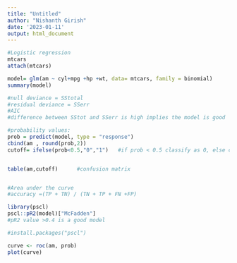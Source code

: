 ---
title: "Untitled"
author: "Nishanth Girish"
date: '2023-01-11'
output: html_document
---

```{r}
#Logistic regression
mtcars
attach(mtcars)

model= glm(am ~ cyl+mpg +hp +wt, data= mtcars, family = binomial)
summary(model)

#null deviance = SStotal 
#residual deviance = SSerr
#AIC 
#difference between SStot and SSerr is high implies the model is good
```

```{r}
#probability values:
prob = predict(model, type = "response")
cbind(am , round(prob,2))
cutoff= ifelse(prob<0.5,"0","1")   #if prob < 0.5 classify as 0, else classify as 1


table(am,cutoff)      #confusion matrix


#Area under the curve
#accuracy =(TP + TN) / (TN + TP + FN +FP)

library(pscl)
pscl::pR2(model)["McFadden"]
#pR2 value >0.4 is a good model

```


```{r}
#install.packages("pscl")
```

```{r}
curve <- roc(am, prob)
plot(curve)
```

